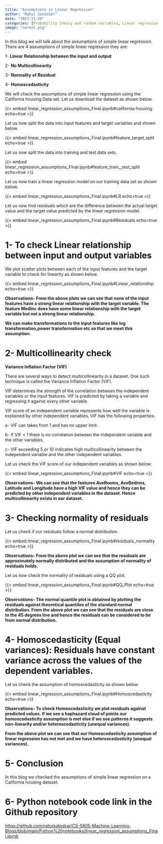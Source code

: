 ---
title: "Assumptions in Linear Regression"
author: "Rahul Satoskar"
date: "2023-11-29"
categories: [Probability theory and random variables, Linear regression]
image: "normal.png"
---

In this blog we will talk about the assumptions of simple linear regression. There are 4 assumptions of simple linear regression they are:

1- **Linear Relationship between the input and output**

2- **No Multicollinearity**

3- **Normality of Residual**

4- **Homoscedasticity**

We will check the assumptions of simple linear regression using the California housing Data set. Let us download the dataset as shown below.

{{< embed linear_regression_assumptions_Final.ipynb#california-housing echo=true >}}

Let us now split the data into input features and target variables and shown below.

{{< embed linear_regression_assumptions_Final.ipynb#feature_target_split echo=true >}}

Let us now split the data into training and test data sets.

{{< embed linear_regression_assumptions_Final.ipynb#feature_train__test_split echo=true >}}

Let us now train a linear regression model on our training data set as shown below.

{{< embed linear_regression_assumptions_Final.ipynb#LR echo=true >}}

Let us now find residuals which are the difference between the actual target value and the target value predicted by the linear regression model.

{{< embed linear_regression_assumptions_Final.ipynb#Residuals echo=true >}}

# 1- To check Linear relationship between input and output variables

We plot scatter plots between each of the input features and the target variable to check for linearity as shown below.

{{< embed linear_regression_assumptions_Final.ipynb#Linear_relationship echo=true >}}

**Observations- From the above plots we can see that none of the input features have a strong linear relationship with the target variable. The feature MedInc does have some linear relationship with the target variable but not a strong linear relationship.**

**We can make transformations to the input features like log transformation,power transformation etc so that we meet this assumption.**

# 2- Multicollinearity check

**Variance Inflation Factor (VIF)**

There are several ways to detect multicollinearity in a dataset. One such technique is called the Variance Inflation Factor (VIF).

VIF determines the strength of the correlation between the independent variables or the input features. VIF is predicted by taking a variable and regressing it against every other variable.

VIF score of an independent variable represents how well the variable is explained by other independent variables. VIF has the following properties:

a- VIF can takes from 1 and has no upper limit.

b- If VIF = 1 there is no correlation between the independent variable and the other variables.

c- VIF exceeding 5 or 10 indicates high multicollinearity between the independent variable and the other independent variables.

Let us check the VIF score of our independent variables as shown below:

{{< embed linear_regression_assumptions_Final.ipynb#VIF echo=true >}}

**Observations- We can see that the features AveRooms, AveBedrms, Latitude and Longitude have a high VIF value and hence they can be predicted by other independent variables in the dataset. Hence multicollinearity exists in our dataset.**

# 3- Checking normality of residuals

Let us check if our residuals follow a normal distribution.

{{< embed linear_regression_assumptions_Final.ipynb#residuals_normality echo=true >}}

**Observations- From the above plot we can see that the residuals are approximately normally distributed and the assumption of normality of residuals holds.**

Let us now check the normality of residuals using a QQ plot.

{{< embed linear_regression_assumptions_Final.ipynb#QQ_Plot echo=true >}}

**Observations- The normal quantile plot is obtained by plotting the residuals against theoretical quantiles of the standard normal distribution. From the above plot we can see that the residuals are close to the 45 degrees line and hence the residuals can be considered to be from normal distribution.**

# 4- Homoscedasticity (Equal variances): Residuals have constant variance across the values of the dependent variables.

Let us check the assumption of homoscedasticity as shown below

{{< embed linear_regression_assumptions_Final.ipynb#Homoscedasticity echo=true >}}

**Observations- To check Homoscedasticity we plot residuals against predicted values. If we see a haphazard cloud of points our homoscedasticity assumption is met else if we see patterns it suggests non-linearity and/or heteroscedasticity (unequal variances).**

**From the above plot we can see that our Homoscedasticity assumption of linear regression has not met and we have heteroscedasticity (unequal variances).**

# 5- Conclusion

In this blog we checked the assumptions of simple linear regression on a California housing dataset.

# 6- Python notebook code link in the Github repository

<https://github.com/rahulsatoskar/CS-5805-Machine-Learning-Blogs/blob/main/Python%20notebooks/linear_regression_assumptions_Final.ipynb>
